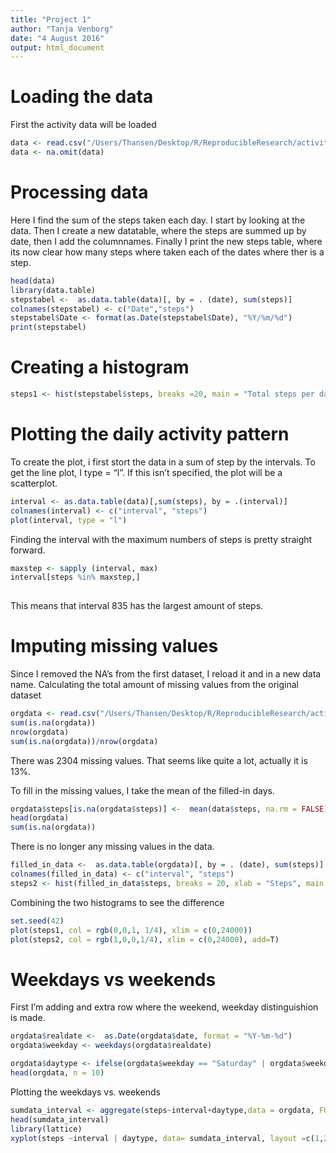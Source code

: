 ```yaml
---
title: "Project 1"
author: "Tanja Venborg"
date: "4 August 2016"
output: html_document
---
```


# Loading the data

First the activity data will be loaded

```r
data <- read.csv("/Users/Thansen/Desktop/R/ReproducibleResearch/activity.csv")
data <- na.omit(data)
```


# Processing data

Here I find the sum of the steps taken each day. I start by looking at the data. Then I create a new datatable, where the steps are summed up by date, then I add the columnnames. Finally I print the new steps table, where its now clear how many steps where taken each of the dates where ther is a step. 

```r
head(data)
library(data.table)
stepstabel <-  as.data.table(data)[, by = . (date), sum(steps)]
colnames(stepstabel) <- c("Date","steps")
stepstabel$Date <- format(as.Date(stepstabel$Date), "%Y/%m/%d")
print(stepstabel)
```

# Creating a histogram

```r
steps1 <- hist(stepstabel$steps, breaks =20, main = "Total steps per day", xlab ="Steps", ylab =  "Frequency", col ="green")
```

# Plotting the daily activity pattern

To create the plot, i first stort the data in a sum of step by the intervals. To get the line plot, I type = "l". If this isn't specified, the plot will be a scatterplot.
```r
interval <- as.data.table(data)[,sum(steps), by = .(interval)] 
colnames(interval) <- c("interval", "steps")
plot(interval, type = "l")
```

Finding the interval with the maximum numbers of steps is pretty straight forward.
``` r
maxstep <- sapply (interval, max)
interval[steps %in% maxstep,]
                            
```

This means that interval 835 has the largest amount of steps.

# Imputing missing values

Since I removed the NA's from the first dataset, I reload it and in a new data name. 
Calculating the total amount of missing values from the original dataset
```r
orgdata <- read.csv("/Users/Thansen/Desktop/R/ReproducibleResearch/activity.csv")
sum(is.na(orgdata))
nrow(orgdata)
sum(is.na(orgdata))/nrow(orgdata)
```

There was 2304 missing values. That seems like quite a lot, actually it is 13%.  

To fill in the missing values, I take the mean of the filled-in days.

```r
orgdata$steps[is.na(orgdata$steps)] <-  mean(data$steps, na.rm = FALSE)
head(orgdata)
sum(is.na(orgdata))
```

There is no longer any missing values in the data.

```r
filled_in_data <-  as.data.table(orgdata)[, by = . (date), sum(steps)]
colnames(filled_in_data) <- c("interval", "steps")
steps2 <- hist(filled_in_data$steps, breaks = 20, xlab = "Steps", main = "The total amount of steps with filled in data", col ="red")
```

Combining the two histograms to see the difference

```r
set.seed(42)
plot(steps1, col = rgb(0,0,1, 1/4), xlim = c(0,24000))
plot(steps2, col = rgb(1,0,0,1/4), xlim = c(0,24000), add=T)
```

# Weekdays vs weekends
First I'm adding and extra row where the weekend, weekday distinguishion is made.

```r
orgdata$realdate <-  as.Date(orgdata$date, format = "%Y-%m-%d")
orgdata$weekday <- weekdays(orgdata$realdate)

orgdata$daytype <- ifelse(orgdata$weekday == "Saturday" | orgdata$weekday == "Sunday", "weekend", "weekday")
head(orgdata, n = 10) 
```

Plotting the weekdays vs. weekends

```r
sumdata_interval <- aggregate(steps~interval+daytype,data = orgdata, FUN = mean, na.action = na.omit)
head(sumdata_interval)
library(lattice)
xyplot(steps ~interval | daytype, data= sumdata_interval, layout =c(1,2), type = "l")
```